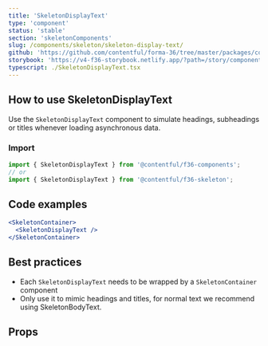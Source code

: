 ```yaml
---
title: 'SkeletonDisplayText'
type: 'component'
status: 'stable'
section: 'skeletonComponents'
slug: /components/skeleton/skeleton-display-text/
github: 'https://github.com/contentful/forma-36/tree/master/packages/components/skeleton'
storybook: 'https://v4-f36-storybook.netlify.app/?path=/story/components-skeleton-skeletondisplaytext--default'
typescript: ./SkeletonDisplayText.tsx
---
```


## How to use SkeletonDisplayText

Use the `SkeletonDisplayText` component to simulate headings, subheadings or titles whenever loading asynchronous data.

### Import

```js static=true
import { SkeletonDisplayText } from '@contentful/f36-components';
// or
import { SkeletonDisplayText } from '@contentful/f36-skeleton';
```

## Code examples

```jsx
<SkeletonContainer>
  <SkeletonDisplayText />
</SkeletonContainer>
```

## Best practices

- Each `SkeletonDisplayText` needs to be wrapped by a `SkeletonContainer` component
- Only use it to mimic headings and titles, for normal text we recommend using SkeletonBodyText.

## Props


<Props of="SkeletonDisplayText" />
